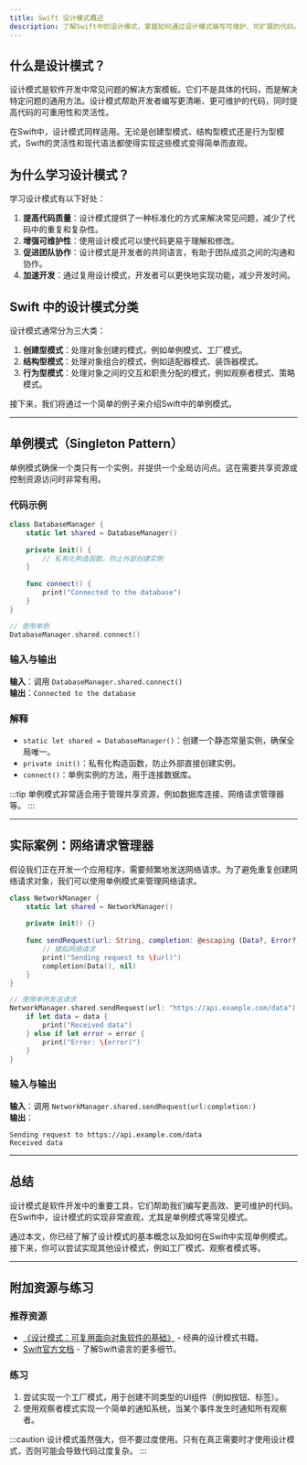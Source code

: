 ```yaml
---
title: Swift 设计模式概述
description: 了解Swift中的设计模式，掌握如何通过设计模式编写可维护、可扩展的代码。本文适合初学者，包含清晰的解释、代码示例和实际案例。
---
```


## 什么是设计模式？

设计模式是软件开发中常见问题的解决方案模板。它们不是具体的代码，而是解决特定问题的通用方法。设计模式帮助开发者编写更清晰、更可维护的代码，同时提高代码的可重用性和灵活性。

在Swift中，设计模式同样适用。无论是创建型模式、结构型模式还是行为型模式，Swift的灵活性和现代语法都使得实现这些模式变得简单而直观。

## 为什么学习设计模式？

学习设计模式有以下好处：
1. **提高代码质量**：设计模式提供了一种标准化的方式来解决常见问题，减少了代码中的重复和复杂性。
2. **增强可维护性**：使用设计模式可以使代码更易于理解和修改。
3. **促进团队协作**：设计模式是开发者的共同语言，有助于团队成员之间的沟通和协作。
4. **加速开发**：通过复用设计模式，开发者可以更快地实现功能，减少开发时间。

## Swift 中的设计模式分类

设计模式通常分为三大类：
1. **创建型模式**：处理对象创建的模式，例如单例模式、工厂模式。
2. **结构型模式**：处理对象组合的模式，例如适配器模式、装饰器模式。
3. **行为型模式**：处理对象之间的交互和职责分配的模式，例如观察者模式、策略模式。

接下来，我们将通过一个简单的例子来介绍Swift中的单例模式。

---

## 单例模式（Singleton Pattern）

单例模式确保一个类只有一个实例，并提供一个全局访问点。这在需要共享资源或控制资源访问时非常有用。

### 代码示例

```swift
class DatabaseManager {
    static let shared = DatabaseManager()
    
    private init() {
        // 私有化构造函数，防止外部创建实例
    }
    
    func connect() {
        print("Connected to the database")
    }
}

// 使用单例
DatabaseManager.shared.connect()
```

### 输入与输出

**输入**：调用 `DatabaseManager.shared.connect()`  
**输出**：`Connected to the database`

### 解释
- `static let shared = DatabaseManager()`：创建一个静态常量实例，确保全局唯一。
- `private init()`：私有化构造函数，防止外部直接创建实例。
- `connect()`：单例实例的方法，用于连接数据库。

:::tip
单例模式非常适合用于管理共享资源，例如数据库连接、网络请求管理器等。
:::

---

## 实际案例：网络请求管理器

假设我们正在开发一个应用程序，需要频繁地发送网络请求。为了避免重复创建网络请求对象，我们可以使用单例模式来管理网络请求。

```swift
class NetworkManager {
    static let shared = NetworkManager()
    
    private init() {}
    
    func sendRequest(url: String, completion: @escaping (Data?, Error?) -> Void) {
        // 模拟网络请求
        print("Sending request to \(url)")
        completion(Data(), nil)
    }
}

// 使用单例发送请求
NetworkManager.shared.sendRequest(url: "https://api.example.com/data") { data, error in
    if let data = data {
        print("Received data")
    } else if let error = error {
        print("Error: \(error)")
    }
}
```

### 输入与输出

**输入**：调用 `NetworkManager.shared.sendRequest(url:completion:)`  
**输出**：
```
Sending request to https://api.example.com/data
Received data
```

---

## 总结

设计模式是软件开发中的重要工具，它们帮助我们编写更高效、更可维护的代码。在Swift中，设计模式的实现非常直观，尤其是单例模式等常见模式。

通过本文，你已经了解了设计模式的基本概念以及如何在Swift中实现单例模式。接下来，你可以尝试实现其他设计模式，例如工厂模式、观察者模式等。

---

## 附加资源与练习

### 推荐资源
- [《设计模式：可复用面向对象软件的基础》](https://www.amazon.com/Design-Patterns-Elements-Reusable-Object-Oriented/dp/0201633612) - 经典的设计模式书籍。
- [Swift官方文档](https://developer.apple.com/documentation/swift) - 了解Swift语言的更多细节。

### 练习
1. 尝试实现一个工厂模式，用于创建不同类型的UI组件（例如按钮、标签）。
2. 使用观察者模式实现一个简单的通知系统，当某个事件发生时通知所有观察者。

:::caution
设计模式虽然强大，但不要过度使用。只有在真正需要时才使用设计模式，否则可能会导致代码过度复杂。
:::